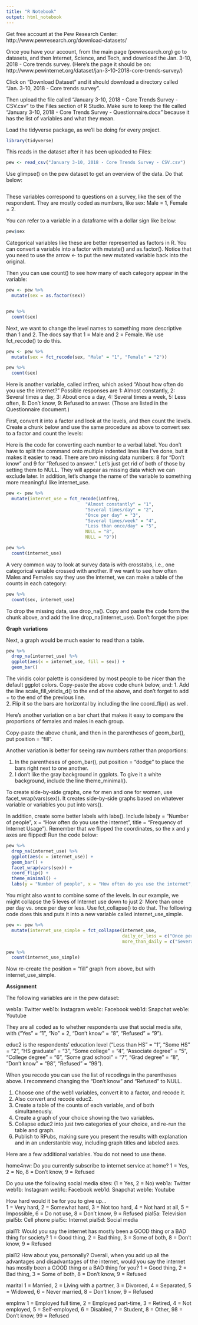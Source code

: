 ```yaml
---
title: "R Notebook"
output: html_notebook
---
```


Get free account at the Pew Research Center: http://www.pewresearch.org/download-datasets/

Once you have your account, from the main page (pewresearch.org) go to datasets, and then Internet, Science, and Tech, and download the Jan. 3-10, 2018 - Core trends survey. (Here's the page it should be on: http://www.pewinternet.org/dataset/jan-3-10-2018-core-trends-survey/)

Click on "Download Dataset" and it should download a directory called "Jan. 3-10, 2018 - Core trends survey".

Then upload the file called "January 3-10, 2018 - Core Trends Survey - CSV.csv" to the Files section of R Studio. Make sure to keep the file called "January 3-10, 2018 - Core Trends Survey - Questionnaire.docx" because it has the list of variables and what they mean.

Load the tidyverse package, as we'll be doing for every project.

```r
library(tidyverse)
```


This reads in the dataset after it has been uploaded to Files:

```r
pew <- read_csv("January 3-10, 2018 - Core Trends Survey - CSV.csv")
```

Use glimpse() on the pew dataset to get an overview of the data. Do that below:

```r

```


These variables correspond to questions on a survey, like the sex of the respondent. They are mostly coded as numbers, like sex: Male = 1, Female = 2.  

You can refer to a variable in a dataframe with a dollar sign like below:

```r
pew$sex
```

Categorical variables like these are better represented as factors in R. You can convert a variable into a factor with mutate() and as.factor(). Notice that you need to use the arrow <- to put the new mutated variable back into the original.

Then you can use count() to see how many of each category appear in the variable:

```r

pew <- pew %>% 
  mutate(sex = as.factor(sex))


pew %>% 
  count(sex)

```

Next, we want to change the level names to something more descriptive than 1 and 2. The docs say that 1 = Male and 2 = Female. We use fct_recode() to do this. 

```r
pew <- pew %>% 
  mutate(sex = fct_recode(sex, "Male" = "1", "Female" = "2"))

pew %>% 
  count(sex)

```


Here is another variable, called intfreq, which asked "About how often do you use the internet?" Possible responses are 1: Almost constantly, 2: Several times a day, 3: About once a day, 4: Several times a week, 5: Less often, 8: Don't know, 9: Refused to answer. (Those are listed in the Questionnaire document.)

First, convert it into a factor and look at the levels, and then count the levels.  Create a chunk below and use the same procedure as above to convert sex to a factor and count the levels:   










Here is the code for converting each number to a verbal label. You don't have to split the command onto multiple indented lines like I've done, but it makes it easier to read. There are two missing data numbers: 8 for "Don't know" and 9 for "Refused to answer." Let's just get rid of both of those by setting them to NULL. They will appear as missing data which we can exclude later. In addition, let's change the name of the variable to something more meaningful like internet_use.

```r
pew <- pew %>%
  mutate(internet_use = fct_recode(intfreq,
                              "Almost constantly" = "1",
                              "Several times/day" = "2",
                              "Once per day" = "3",
                              "Several times/week" = "4",
                              "Less than once/day" = "5",
                              NULL = "8",
                              NULL = "9"))

pew %>% 
  count(internet_use)
```


A very common way to look at survey data is with crosstabs, i.e., one categorical variable crossed with another. If we want to see how often Males and Females say they use the internet, we can make a table of the counts in each category:

```r
pew %>% 
  count(sex, internet_use)
```

To drop the missing data, use drop_na(). Copy and paste the code form the chunk above, and add the line drop_na(internet_use). Don't forget the pipe:










**Graph variations**

Next, a graph would be much easier to read than a table. 

```r
pew %>% 
  drop_na(internet_use) %>% 
  ggplot(aes(x = internet_use, fill = sex)) +
  geom_bar()
```

The viridis color palette is considered by most people to be nicer than the default ggplot colors. Copy-paste the above code chunk below, and:
1. Add the line scale_fill_viridis_d() to the end of the above, and don't forget to add + to the end of the previous line.  
2. Flip it so the bars are horizontal by including the line coord_flip() as well.













Here's another variation on a bar chart that makes it easy to compare the proportions of females and males in each group. 

Copy-paste the above chunk, and then in the parentheses of geom_bar(), put position = "fill". 











Another variation is better for seeing raw numbers rather than proportions:

1. In the parentheses of geom_bar(), put position = "dodge" to place the bars right next to one another. 
2. I don't like the gray background in ggplots. To give it a white background, include the line theme_minimal().








To create side-by-side graphs, one for men and one for women, use facet_wrap(vars(sex)). It creates side-by-side graphs based on whatever variable or variables you put into vars().

In addition, create some better labels with labs(). Include labs(y = "Number of people", x = "How often do you use the internet", title = "Frequency of Internet Usage"). Remember that we flipped the coordinates, so the x and y axes are flipped! Run the code below:

```r
pew %>% 
  drop_na(internet_use) %>% 
  ggplot(aes(x = internet_use)) +
  geom_bar() +
  facet_wrap(vars(sex)) +
  coord_flip() +
  theme_minimal() +
  labs(y = "Number of people", x = "How often do you use the internet", title = "Frequency of Internet Usage")
```



You might also want to combine some of the levels. In our example, we might collapse the 5 leves of Internet use down to just 2: More than once per day vs. once per day or less. Use fct_collapse() to do that. The following code does this and puts it into a new variable called internet_use_simple. 

```r
pew <- pew %>% 
  mutate(internet_use_simple = fct_collapse(internet_use,
                                            daily_or_less = c("Once per day", "Several times/week", "Less than once/day"),
                                            more_than_daily = c("Several times/day", "Almost constantly")))

pew %>% 
  count(internet_use_simple)
```

Now re-create the position = "fill" graph from above, but with internet_use_simple.























**Assignment**

The following variables are in the pew dataset:

web1a: Twitter
web1b: Instagram
web1c: Facebook
web1d: Snapchat
web1e: Youtube

They are all coded as to whether respondents use that social media site, with ("Yes" = "1", "No" = 2, "Don't know" = "8", "Refused" = "9").

educ2 is the respondents' education level ("Less than HS" = "1", "Some HS" = "2", "HS graduate" = "3", "Some college" = "4", "Associate degree" = "5", "College degree" = "6", "Some grad school" = "7", "Grad degree" = "8", "Don't know" = "98", "Refused" = "99").

When you recode you can use the list of recodings in the parentheses above. I recommend changing the "Don't know" and "Refused" to NULL.


1. Choose one of the web1 variables, convert it to a factor, and recode it.
2. Also convert and recode educ2.  
3. Create a table of the counts of each variable, and of both simultaneously.    
4. Create a graph of your choice showing the two variables.  
5. Collapse educ2 into just two categories of your choice, and re-run the table and graph.  
6. Publish to RPubs, making sure you present the results with explanation and in an understanble way, including graph titles and labeled axes.



Here are a few additional variables. You do not need to use these.

home4nw: Do you currently subscribe to internet service at home? 1 = Yes, 2 = No, 8 = Don't know, 9 = Refused


Do you use the following social media sites:   (1 = Yes, 2 = No)
web1a: Twitter
web1b: Instagram
web1c: Facebook
web1d: Snapchat
web1e: Youtube


How hard would it be for you to give up...  
1 = Very hard, 2 = Somewhat hard, 3 = Not too hard, 4 = Not hard at all, 5 = Impossible, 6 = Do not use, 8 = Don't know, 9 = Refused
pial5a: Television
pial5b: Cell phone
pial5c: Internet
pial5d: Social media


pial11:
Would you say the internet has mostly been a GOOD thing or a BAD thing for society?
1 = Good thing, 2 = Bad thing, 3 = Some of both, 8 = Don't know, 9 = Refused


pial12
How about you, personally? Overall, when you add up all the advantages and 	disadvantages of the internet, would you say the internet has mostly been a GOOD thing or a BAD thing for 	you? 
1 = Good thing, 2 = Bad thing, 3 = Some of both, 8 = Don't know, 9 = Refused


marital
1 = Married, 2 = Living with a partner, 3 = Divorced, 4 = Separated, 5 = Widowed, 6 = Never married, 8 = Don't know, 9 = Refused


emplnw
1 = Employed full time, 2 = Employed part-time, 3 = Retired, 4 = Not employed, 5 = Self-employed, 6 = Disabled, 7 = Student, 8 = Other, 98 = Don't know, 99 = Refused